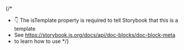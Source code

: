 
{/*
- 👇 The isTemplate property is required to tell Storybook that this is a template
- See https://storybook.js.org/docs/api/doc-blocks/doc-block-meta
- to learn how to use
  */}

<Meta isTemplate />

<Title />

# Default implementation

<Primary />

## Inputs

The component accepts the following inputs (props):

<Controls />

---

## Additional variations

Listed below are additional variations of the component.

<Stories />
